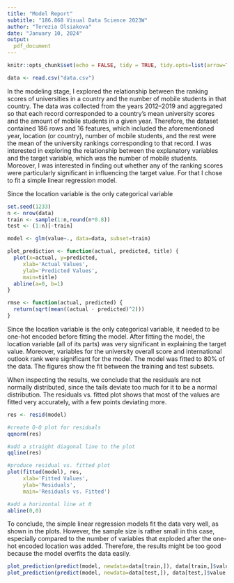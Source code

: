 ---
title: "Model Report"
subtitle: "186.868 Visual Data Science 2023W"
author: "Terezia Olsiakova"
date: "January 10, 2024"
output: 
  pdf_document
---

```{r setup, include=FALSE}
knitr::opts_chunk$set(echo = FALSE, tidy = TRUE, tidy.opts=list(arrow=TRUE, indent=2), warning = FALSE, message = FALSE)
```


```{r}
data <- read.csv("data.csv")
```

In the modeling stage, I explored the relationship between the ranking scores of universities in a country and the number of mobile students in that country. The data was collected from the years 2012–2019 and aggregated so that each record corresponded to a country's mean university scores and the amount of mobile students in a given year. Therefore, the dataset contained 186 rows and 16 features, which included the aforementioned year, location (or country), number of mobile students, and the rest were the mean of the university rankings corresponding to that record. I was interested in exploring the relationship between the explanatory variables and the target variable, which was the number of mobile students. Moreover, I was interested in finding out whether any of the ranking scores were particularly significant in influencing the target value. For that I chose to fit a simple linear regression model. 

Since the location variable is the only categorical variable

```{r}
set.seed(1233)
n <- nrow(data)
train <- sample(1:n,round(n*0.8))
test <- (1:n)[-train]
```

```{r}
model <- glm(value~., data=data, subset=train)
```

```{r}
plot_prediction <- function(actual, predicted, title) {
  plot(x=actual, y=predicted,
     xlab='Actual Values',
     ylab='Predicted Values',
     main=title)
  abline(a=0, b=1)
}

rmse <- function(actual, predicted) {
  return(sqrt(mean((actual - predicted)^2)))
}
```

Since the location variable is the only categorical variable, it needed to be one-hot encoded  before fitting the model. After fitting the model, the location variable (all of its parts) was very significant in explaining the target value. Moreover, variables for the university overall score and international outlook rank were significant for the model. The model was fitted to 80% of the data. The figures show the fit between the training and test subsets. 

When inspecting the results, we conclude that the residuals are not
normally distributed, since the tails deviate too much for it to be a
normal distribution. The residuals vs. fitted plot shows that most of 
the values are fitted very accurately, with a few points deviating more.

```{r, out.width="75%", fig.align='center'}
res <- resid(model)

#create Q-Q plot for residuals
qqnorm(res)

#add a straight diagonal line to the plot
qqline(res) 

#produce residual vs. fitted plot
plot(fitted(model), res,  
     xlab='Fitted Values',
     ylab='Residuals',
     main='Residuals vs. Fitted')

#add a horizontal line at 0 
abline(0,0)
```

To conclude, the simple linear regression models fit the data very well, as shown in the plots. However, the sample size is rather small in this case, especially compared to the number of variables that exploded after the one-hot encoded location was added. Therefore, the results might be too good because the model overfits the data easily. 

```{r, out.width="50%"}
plot_prediction(predict(model, newdata=data[train,]), data[train,]$value, "Train Subset")
plot_prediction(predict(model, newdata=data[test,]), data[test,]$value, "Test Subset")
```




